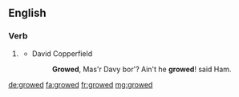 ==English==

===Verb===
{{head|en|verb form}}

# {{lb|en|US|dialect}} {{en-past of|grow}}
#* David Copperfield
#*: '''Growed''', Mas'r Davy bor'? Ain't he '''growed'''ǃ said Ham.

[[de:growed]]
[[fa:growed]]
[[fr:growed]]
[[mg:growed]]